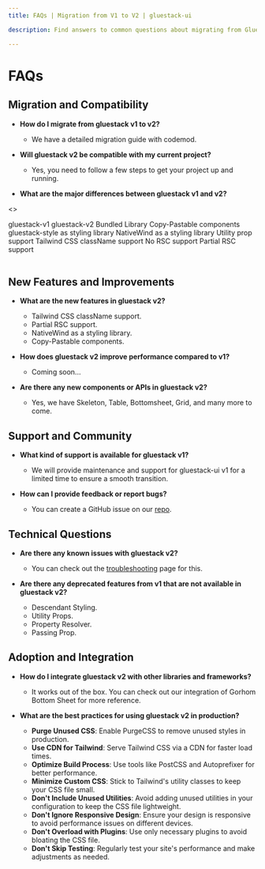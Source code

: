 ```yaml
---
title: FAQs | Migration from V1 to V2 | gluestack-ui

description: Find answers to common questions about migrating from Gluestack v1 to v2, compatibility, new features, and integration with frameworks. Learn about new components, performance improvements, and more.

---
```



# FAQs

## Migration and Compatibility

- **How do I migrate from gluestack v1 to v2?**

  - We have a detailed migration guide with codemod.

- **Will gluestack v2 be compatible with my current project?**

  - Yes, you need to follow a few steps to get your project up and running.

- **What are the major differences between gluestack v1 and v2?**

<>
<Table>
  <TableHeader>
    <TableRow>
      <TableHeaderCell>gluestack-v1</TableHeaderCell>
      <TableHeaderCell>gluestack-v2</TableHeaderCell>
    </TableRow>
  </TableHeader>
  <TableBody>
    <TableRow>
      <TableCell>Bundled Library</TableCell>
      <TableCell>Copy-Pastable components</TableCell>
    </TableRow>
    <TableRow>
      <TableCell>gluestack-style as styling library</TableCell>
      <TableCell>NativeWind as a styling library</TableCell>
    </TableRow>
    <TableRow>
      <TableCell>Utility prop support</TableCell>
      <TableCell>Tailwind CSS className support</TableCell>
    </TableRow>
    <TableRow>
      <TableCell>No RSC support</TableCell>
      <TableCell>Partial RSC support</TableCell>
    </TableRow>
  </TableBody>
</Table>
</>

## New Features and Improvements

- **What are the new features in gluestack v2?**

  - Tailwind CSS className support.
  - Partial RSC support.
  - NativeWind as a styling library.
  - Copy-Pastable components.

- **How does gluestack v2 improve performance compared to v1?**

  - Coming soon...

- **Are there any new components or APIs in gluestack v2?**
  - Yes, we have Skeleton, Table, Bottomsheet, Grid, and many more to come.

## Support and Community

- **What kind of support is available for gluestack v1?**

  - We will provide maintenance and support for gluestack-ui v1 for a limited time to ensure a smooth transition.

- **How can I provide feedback or report bugs?**
  - You can create a GitHub issue on our [repo](https://github.com/gluestack/gluestack-ui).

## Technical Questions

- **Are there any known issues with gluestack v2?**

  - You can check out the [troubleshooting](https://gluestack.io/ui/docs/guides/more/troubleshooting#known-issues) page for this.

- **Are there any deprecated features from v1 that are not available in gluestack v2?**
  - Descendant Styling.
  - Utility Props.
  - Property Resolver.
  - Passing Prop.

## Adoption and Integration

- **How do I integrate gluestack v2 with other libraries and frameworks?**

  - It works out of the box. You can check out our integration of Gorhom Bottom Sheet for more reference.

- **What are the best practices for using gluestack v2 in production?**
  - **Purge Unused CSS**: Enable PurgeCSS to remove unused styles in production.
  - **Use CDN for Tailwind**: Serve Tailwind CSS via a CDN for faster load times.
  - **Optimize Build Process**: Use tools like PostCSS and Autoprefixer for better performance.
  - **Minimize Custom CSS**: Stick to Tailwind's utility classes to keep your CSS file small.
  - **Don't Include Unused Utilities**: Avoid adding unused utilities in your configuration to keep the CSS file lightweight.
  - **Don't Ignore Responsive Design**: Ensure your design is responsive to avoid performance issues on different devices.
  - **Don't Overload with Plugins**: Use only necessary plugins to avoid bloating the CSS file.
  - **Don't Skip Testing**: Regularly test your site's performance and make adjustments as needed.
